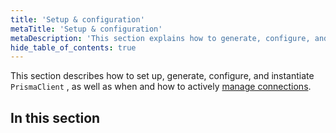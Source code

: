```yaml
---
title: 'Setup & configuration'
metaTitle: 'Setup & configuration'
metaDescription: 'This section explains how to generate, configure, and instantiate Prisma Client, as well as when and how to manage database connections.'
hide_table_of_contents: true
---
```


<TopBlock title={frontMatter.title}>

This section describes how to set up, generate, configure, and instantiate `PrismaClient` , as well as when and how to actively [manage connections](/orm/prisma-client/setup-and-configuration/databases-connections/connection-management).

</TopBlock>

## In this section

<Subsections />
